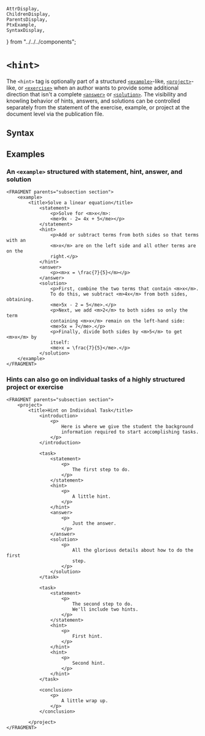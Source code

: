     AttrDisplay,
    ChildrenDisplay,
    ParentsDisplay,
    PtxExample,
    SyntaxDisplay,
} from "../../../components";

# `<hint>`

The `<hint>` tag is optionally part of a structured [`<example>`](./example)-like, 
[`<project>`](./project)-like, or [`<exercise>`](./exercise)
when an author wants to provide some additional direction that isn't a complete 
[`<answer>`](./answer) or [`<solution>`](./solution).
The visibility and knowling behavior of hints, answers, and solutions can be controlled separately
from the statement of the exercise, example, or project at the document level via the publication file.

## Syntax

<SyntaxDisplay name="hint" />

## Examples

### An `<example>` structured with statement, hint, answer, and solution

```ptx-example
<FRAGMENT parents="subsection section">
    <example>
        <title>Solve a linear equation</title>
            <statement>
                <p>Solve for <m>x</m>:
                <me>9x - 2= 4x + 5</me></p>
            </statement>
            <hint>
                <p>Add or subtract terms from both sides so that terms with an
                <m>x</m> are on the left side and all other terms are on the
                right.</p>
            </hint>
            <answer>
                <p><m>x = \frac{7}{5}</m></p>
            </answer>
            <solution>
                <p>First, combine the two terms that contain <m>x</m>.
                To do this, we subtract <m>4x</m> from both sides, obtaining.
                <me>5x - 2 = 5</me>.</p>
                <p>Next, we add <m>2</m> to both sides so only the term
                containing <m>x</m> remain on the left-hand side:
                <me>5x = 7</me>.</p>
                <p>Finally, divide both sides by <m>5</m> to get <m>x</m> by
                itself:
                <me>x = \frac{7}{5}</me>.</p>
            </solution>
    </example>
</FRAGMENT>
```

### Hints can also go on individual tasks of a highly structured project or exercise

```ptx-example
<FRAGMENT parents="subsection section">
    <project>
        <title>Hint on Individual Task</title>
            <introduction>
                <p>
                    Here is where we give the student the background
                    information required to start accomplishing tasks.
                </p>
            </introduction>

            <task>
                <statement>
                    <p>
                        The first step to do.
                    </p>
                </statement>
                <hint>
                    <p>
                        A little hint.
                    </p>
                </hint>
                <answer>
                    <p>
                        Just the answer.
                    </p>
                </answer>
                <solution>
                    <p>
                        All the glorious details about how to do the first
                        step.
                    </p>
                </solution>
            </task>

            <task>
                <statement>
                    <p>
                        The second step to do.
                        We'll include two hints.
                    </p>
                </statement>
                <hint>
                    <p>
                        First hint.
                    </p>
                </hint>
                <hint>
                    <p>
                        Second hint.
                    </p>
                </hint>
            </task>

            <conclusion>
                <p>
                    A little wrap up.
                </p>
            </conclusion>

        </project>
</FRAGMENT>
```